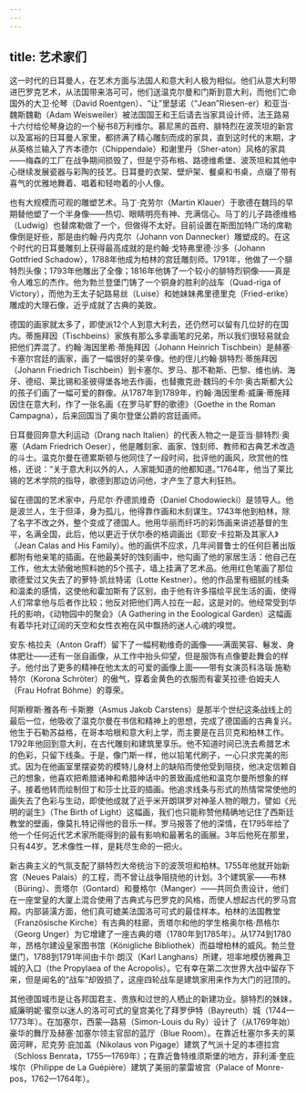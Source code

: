 ```yaml
---
---
---
```

title: 艺术家们
---




这一时代的日耳曼人，在艺术方面与法国人和意大利人极为相似。他们从意大利带进巴罗克艺术，从法国带来洛可可，他们送温克尔曼和门斯到意大利，而他们亡命国外的大卫·伦琴（David Roentgen）、“让”里瑟诺（“Jean”Riesen-er）和亚当·魏斯魏勒（Adam Weisweiler）被法国国王和王后请去当家具设计师，法王路易十六付给伦琴身边的一个秘书8万利维尔。慕尼黑的首府、腓特烈在波茨坦的新宫以及富裕的日耳曼人家里，都挤满了精心雕刻而成的家具，直到这时代的末期，才从英格兰输入了齐本德尔（Chippendale）和谢里丹（Sher-aton）风格的家具——梅森的工厂在战争期间损毁了，但是宁芬布格、路德维希堡、波茨坦和其他中心继续发展瓷器与彩陶的技艺。日耳曼的衣架、壁炉架、餐桌和书桌，点缀了带有喜气的优雅地舞着、唱着和轻吻着的小人像。

也有大规模而可观的雕塑艺术。马丁·克劳尔（Martin Klauer）于歌德在魏玛的早期替他塑了一个半身像——热切、眼睛明亮有神、充满信心。马丁的儿子路德维格（Ludwig）也替席勒做了一个，但做得不太好。目前设置在斯图加特广场的席勒像倒是好些，那是由约翰·丹内克尔（Johann von Dannecker）雕塑成的。在这个时代的日耳曼雕刻上获得最高成就的是约翰·戈特弗里德·沙多（Johann Gottfried Schadow），1788年他成为柏林的宫廷雕刻师。1791年，他做了一个腓特烈头像；1793年他雕出了全像；1816年他铸了一个较小的腓特烈铜像——真是令人难忘的杰作。他为勃兰登堡门铸了一个铜身的胜利的战车（Quad-riga of Victory），而他为王太子妃路易丝（Luise）和她妹妹弗里德里克（Fried-erike）雕成的大理石像，近乎成就了古典的美致。

德国的画家就太多了，即使派12个人到意大利去，还仍然可以留有几位好的在国内。蒂施拜因（Tischbeins）家族有那么多拿画笔的兄弟，所以我们很轻易就会把他们弄混了。约翰·海因里希·蒂施拜因（Johann Heinrich Tischbein）是赫塞·卡塞尔宫廷的画家，画了一幅很好的莱辛像。他的侄儿约翰·腓特烈·蒂施拜因（Johann Friedrich Tischbein）到卡塞尔、罗马、那不勒斯、巴黎、维也纳、海牙、德绍、莱比锡和圣彼得堡各地去作画，也替撒克逊·魏玛的卡尔·奥古斯都大公的孩子们画了一幅可爱的群像。从1787年到1789年，约翰·海因里希·威廉·蒂施拜因住在意大利，作了一张名画《在罗马旷野的歌德》（Goethe in the Roman Campagna），后来回国当了奥尔登堡公爵的宫廷画师。

日耳曼回奔意大利运动（Drang nach Italien）的代表人物之一是亚当·腓特烈·奥塞（Adam Friedrich Oeser），他是雕刻家、画家、蚀刻师、教师和古典艺术改造的斗士。温克尔曼在德累斯顿与他同住了一段时间，批评他的画风，欣赏他的性格，还说：“关于意大利以外的人，人家能知道的他都知道。”1764年，他当了莱比锡的艺术学院的指导，歌德到那边访问他，才产生了意大利狂热。

留在德国的艺术家中，丹尼尔·乔德凯维奇（Daniel Chodowiecki）是领导人。他是波兰人，生于但泽，身为孤儿，他得靠作画和木刻谋生。1743年他到柏林，除了名字不改之外，整个变成了德国人。他用华丽而纤巧的彩饰画来讲述基督的生平，名满全国，此后，他以更近于伏尔泰的格调画出《耶安·卡拉斯及其家人》（Jean Calas and His Family）。他的画供不应求，几年间普鲁士的任何巨著出版都附有他亲笔的插画。在他最美好的蚀刻画中，他勾画了他的家居生活：他自己在工作，他太太骄傲地照料她的5个孩子，墙上挂满了艺术品。他用红色笔画了那位歌德爱过又失去了的萝特·凯丝特诺（Lotte Kestner）。他的作品里有细腻的线条和温柔的感情，这使他和霍加斯有了区别，由于他有许多描绘平民生活的画，使得人们常拿他与后者作比较；他反对把他们两人拉在一起，这是对的。他经常受到华托的影响，《动物园中的聚会》（A Gathering in the Eoological Garden）这幅画有着华托对辽阔的天空和女性衣袍在风中飘扬的迷人心魂的嗅觉。

安东·格拉夫（Anton Graff）留下了一幅柯勒维奇的画像——满面笑容、鬈发、身体肥壮——还有一张自画像，从工作中抬头仰望，但是服饰有点像要赴舞会的样子。他付出了更多的精神在他太太的可爱的画像上面——带有女演员科洛瑙·施勒特尔（Korona Schröter）的傲气，穿着金黄色的衣服而有霍芙拉德·伯姆夫人（Frau Hofrat Böhme）的尊荣。

阿斯穆斯·雅各布·卡斯滕（Asmus Jakob Carstens）是那半个世纪这条战线上的最后一位，他吸收了温克尔曼在书信和精神上的思想，完成了德国画的古典复兴。他生于石勒苏益格，在哥本哈根和意大利上学，而主要是在吕贝克和柏林工作。1792年他回到意大利，在古代雕刻和建筑里享乐。他不知道时间已洗去希腊艺术的色彩，只留下线条。于是，像门斯一样，他以铅笔代刷子，一心只求完美的形式。因为在他画室里摆姿势的模特儿身材上的缺陷而使他受到阻挠，他决定信赖自己的想象，他喜欢把希腊诸神和希腊神话中的景致画成他和温克尔曼所想象的样子。接着他转而绘制但丁和莎士比亚的插画。他追求线条与形式的热情常常使他的画失去了色彩与生动，即使他成就了近乎米开朗琪罗对神圣人物的眼力，譬如《光明的诞生》（The Birth of Light）这幅画，我们也只能称赞他精确地记住了西斯廷教堂的壁画，像莫扎特记得他的音乐一样。罗马报答了他的深情，在1795年给了他一个任何近代艺术家所能得到的最有影响和最著名的画展。3年后他死在那里，只有44岁。艺术像性一样，是耗尽生命的一把火。

新古典主义的气氛支配了腓特烈大帝统治下的波茨坦和柏林。1755年他就开始新宫（Neues Palais）的工程，而不曾让战争阻挠他的计划。3个建筑家——布林（Büring）、贡塔尔（Gontard）和曼格尔（Manger）——共同负责设计，他们在一座堂皇的大厦上混合使用了古典式与巴罗克的风格，而使人想起古代的罗马宫殿。内部装潢方面，他们真可媲美法国洛可可式的最佳样本。柏林的法国教堂（Französische Kirche）有古典的柱廊，贡塔尔和他的学生格奥尔格·昂格尔（Georg Unger）为它增建了一座古典的塔（1780年到1785年）。从1774到1780年，昂格尔建设皇家图书馆（Königliche Bibliothek）而益增柏林的威风。勃兰登堡门，1788到1791年间由卡尔·朗汉（Karl Langhans）所建，坦率地模仿雅典卫城的入口（the Propylaea of the Acropolis）。它有幸在第二次世界大战中留存下来，但是闻名的“战车”却毁损了，这座四轮战车是建筑家用来作为大门的冠顶的。

其他德国城市是让各邦国君主、贵族和过世的人栖止的新建功业。腓特烈的妹妹，威廉明妮·蜜奈以迷人的洛可可式的皇宫美化了拜罗伊特（Bayreuth）城（1744—1773年）。在加塞尔，西蒙—路易（Simon-Louis du Ry）设计了（从1769年始）豪华的舞厅及赫塞·加塞尔领主官邸的蓝厅（Blue Room）。在靠近杜塞尔多夫的莱茵河畔，尼克劳·庇加盖（Nikolaus von Pigage）建筑了气派十足的本德拉宫（Schloss Benrata，1755—1769年）；在靠近鲁特维须斯堡的地方，菲利浦·奎庇埃尔（Philippe de La Guépière）建筑了美丽的蒙雷坡宫（Palace of Monre-pos，1762—1764年）。